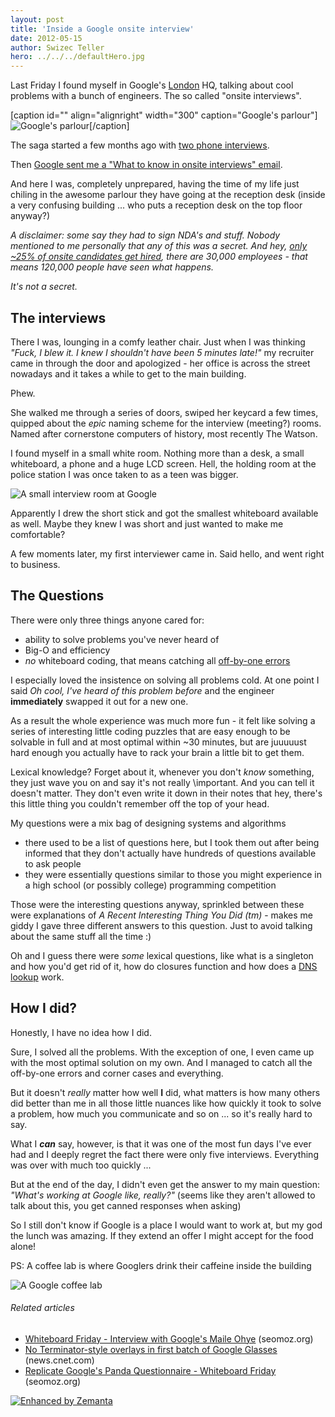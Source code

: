 ```yaml
---
layout: post
title: 'Inside a Google onsite interview'
date: 2012-05-15
author: Swizec Teller
hero: ../../../defaultHero.jpg
---
```

Last Friday I found myself in Google's [London](<http://maps.google.com/maps?ll=51.5072222222,-0.1275&spn=0.1,0.1&q=51.5072222222,-0.1275 (London)&t=h> "London") HQ, talking about cool problems with a bunch of engineers. The so called "onsite interviews".



\[caption id="" align="alignright" width="300" caption="Google's parlour"]![Google's parlour](http://distilleryimage0.s3.amazonaws.com/c159a6949b5311e1a92a1231381b6f02_7.jpg "Google's parlour")\[/caption]



The saga started a few months ago with [two phone interviews](http://swizec.com/blog/a-google-phone-interview/swizec/3813 "A Google phone interview").



Then [Google sent me a "What to know in onsite interviews" email](http://swizec.com/blog/google-sent-me-a-what-to-know-in-on-site-interviews-email-here-it-is/swizec/4251 "Google sent me a “what to know in on-site interviews” email. Here it is.").



And here I was, completely unprepared, having the time of my life just chiling in the awesome parlour they have going at the reception desk (inside a very confusing building ... who puts a reception desk on the top floor anyway?)



_A disclaimer: some say they had to sign NDA's and stuff. Nobody mentioned to me personally that any of this was a secret. And hey, [only ~25% of onsite candidates get hired](http://www.quora.com/How-many-people-who-take-the-Google-onsite-interviews-end-up-getting-the-job), there are 30,000 employees - that means 120,000 people have seen what happens._



_It's not a secret._

## The interviews

There I was, lounging in a comfy leather chair. Just when I was thinking _"Fuck, I blew it. I knew I shouldn't have been 5 minutes late!"_ my recruiter came in through the door and apologized - her office is across the street nowadays and it takes a while to get to the main building.



Phew.



She walked me through a series of doors, swiped her keycard a few times, quipped about the _epic_ naming scheme for the interview (meeting?) rooms. Named after cornerstone computers of history, most recently The Watson.



I found myself in a small white room. Nothing more than a desk, a small whiteboard, a phone and a huge LCD screen. Hell, the holding room at the police station I was once taken to as a teen was bigger.



![A small interview room at Google](http://distilleryimage11.instagram.com/f70b24e69e7f11e1af7612313813f8e8_7.jpg "A small interview room at Google")



Apparently I drew the short stick and got the smallest whiteboard available as well. Maybe they knew I was short and just wanted to make me comfortable?



A few moments later, my first interviewer came in. Said hello, and went right to business.

## The Questions

There were only three things anyone cared for:

- ability to solve problems you've never heard of
- Big-O and efficiency
- _no_ whiteboard coding, that means catching all [off-by-one errors](http://en.wikipedia.org/wiki/Off-by-one_error "Off-by-one error")

I especially loved the insistence on solving all problems cold. At one point I said _Oh cool, I've heard of this problem before_ and the engineer **immediately** swapped it out for a new one.



As a result the whole experience was much more fun - it felt like solving a series of interesting little coding puzzles that are easy enough to be solvable in full and at most optimal within ~30 minutes, but are juuuuust hard enough you actually have to rack your brain a little bit to get them.



Lexical knowledge? Forget about it, whenever you don't _know_ something, they just wave you on and say it's not really \\important. And you can tell it doesn't matter. They don't even write it down in their notes that hey, there's this little thing you couldn't remember off the top of your head.



My questions were a mix bag of designing systems and algorithms

- there used to be a list of questions here, but I took them out after being informed that they don't actually have hundreds of questions available to ask people
- they were essentially questions similar to those you might experience in a high school (or possibly college) programming competition

Those were the interesting questions anyway, sprinkled between these were explanations of _A Recent Interesting Thing You Did (tm)_ - makes me giddy I gave three different answers to this question. Just to avoid talking about the same stuff all the time :)



Oh and I guess there were _some_ lexical questions, like what is a singleton and how you'd get rid of it, how do closures function and how does a [DNS lookup](http://en.wikipedia.org/wiki/Domain_Name_System "Domain Name System") work.

## How I did?

Honestly, I have no idea how I did.



Sure, I solved all the problems. With the exception of one, I even came up with the most optimal solution on my own. And I managed to catch all the off-by-one errors and corner cases and everything.



But it doesn't _really_ matter how well **I** did, what matters is how many others did better than me in all those little nuances like how quickly it took to solve a problem, how much you communicate and so on ... so it's really hard to say.



What I **_can_** say, however, is that it was one of the most fun days I've ever had and I deeply regret the fact there were only five interviews. Everything was over with much too quickly ...



But at the end of the day, I didn't even get the answer to my main question: _"What's working at Google like, really?"_ (seems like they aren't allowed to talk about this, you get canned responses when asking)



So I still don't know if Google is a place I would want to work at, but my god the lunch was amazing. If they extend an offer I might accept for the food alone!



PS: A coffee lab is where Googlers drink their caffeine inside the building



![A Google coffee lab](http://distilleryimage2.instagram.com/23b9b7a09e8011e1a9f71231382044a1_7.jpg "A Google coffee lab")

###### Related articles

- [Whiteboard Friday - Interview with Google's Maile Ohye](http://www.seomoz.org/blog/whiteboard-friday-interview-with-googles-maile-ohye) (seomoz.org)
- [No Terminator-style overlays in first batch of Google Glasses](http://news.cnet.com/8301-1035_3-57434191-94/no-terminator-style-overlays-in-first-batch-of-google-glasses/?part=rss&subj=News-Mobile) (news.cnet.com)
- [Replicate Google's Panda Questionnaire - Whiteboard Friday](http://www.seomoz.org/blog/replicate-googles-panda-questionnaire-whiteboard-friday) (seomoz.org)

[![Enhanced by Zemanta](http://img.zemanta.com/zemified_e.png?x-id=02b2f493-1a1f-44ab-befd-b24077cff27e)](http://www.zemanta.com/?px "Enhanced by Zemanta")